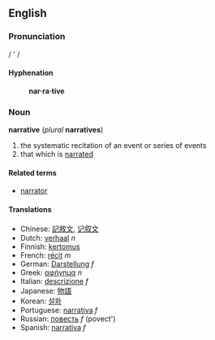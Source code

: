 ==English==
===Pronunciation===
/ ' /
====Hyphenation====
:'''nar&middot;ra&middot;tive'''

===Noun===
'''narrative''' (''plural'' '''narratives''')

# the systematic recitation of an event or series of events
# that which is [[narrate]]d 

====Related terms====
*[[narrator]]

====Translations====
*Chinese: [[記敘文]], [[记叙文]]
*Dutch: [[verhaal]] ''n''
*Finnish: [[kertomus]]
*French: [[récit]] ''m''
*German: [[Darstellung]] ''f''
*Greek: [[αφήγημα]] ''n''
*Italian: [[descrizione]] ''f''
*Japanese: [[物語]]
*Korean: [[설화]]
*Portuguese: [[narrativa]] ''f''
*Russian: [[повесть]] ''f'' (povect')
*Spanish: [[narrativa]] ''f''